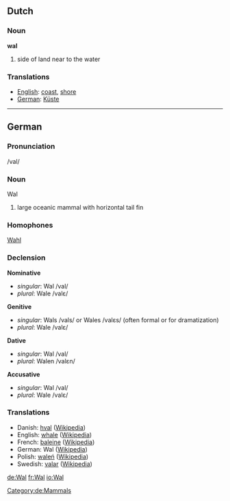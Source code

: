 == Dutch ==
=== Noun ===

'''wal'''

#side of land near to the water

=== Translations ===
*[[English]]: [[coast]], [[shore]]
*[[German]]: [[Küste]]

----

== German ==
[[Category:de:Mammals]]
=== Pronunciation ===

/val/

=== Noun ===

Wal

#large oceanic mammal with horizontal tail fin


=== Homophones ===

[[Wahl]]


=== Declension ===

'''Nominative'''
*''singular'': Wal /val/
*''plural'': Wale /valɛ/

'''Genitive'''
*''singular'': Wals /vals/ or Wales /valɛs/ (often formal or for dramatization)
*''plural'': Wale /valɛ/

'''Dative'''
*''singular'': Wal /val/
*''plural'': Walen /valɛn/

'''Accusative'''
*''singular'': Wal /val/
*''plural'': Wale /valɛ/


=== Translations ===
*Danish: [[hval]] ([http://da.wikipedia.org/wiki/Hval Wikipedia])
*English: [[whale]] ([http://www.wikipedia.org/wiki/Whale Wikipedia])
*French: [[baleine]] ([http://fr.wikipedia.org/wiki/Baleine Wikipedia])
*German: Wal ([http://de.wikipedia.org/wiki/Wal Wikipedia])
*Polish: [[waleń]] ([http://pl.wikipedia.org/wiki/Walenie Wikipedia])
*Swedish: [[valar]] ([http://sv.wikipedia.org/wiki/Valar Wikipedia])

[[de:Wal]]
[[fr:Wal]]
[[io:Wal]]